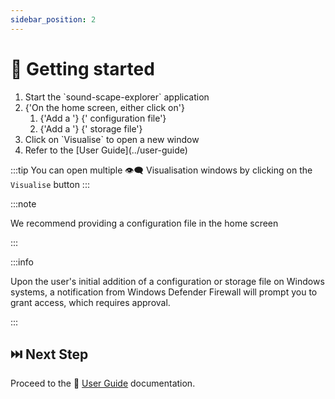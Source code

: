 ```yaml
---
sidebar_position: 2
---
```



# 🏃 Getting started

<Title pre={['👁️‍🗨️ Visualisation']}>🏃 Getting started</Title>

<ol>
  <li>Start the `sound-scape-explorer` application</li>
  <li>
    {'On the home screen, either click on'}
    <ol>
      <li>
        {'Add a '}
        <ExcelIcon />
        {' configuration file'}
      </li>
      <li>
        {'Add a '}
        <StorageIcon />
        {' storage file'}
      </li>
    </ol>
  </li>
  <li>Click on `Visualise` to open a new window</li>
  <li>Refer to the [User Guide](../user-guide)</li>
</ol>

:::tip
You can open multiple 👁️‍🗨️ Visualisation windows by clicking on the `Visualise` button
:::

<Fragment>

:::note

We recommend providing a <ExcelIcon /> configuration file in the home screen

:::

</Fragment>

<Fragment>

:::info

Upon the user's initial addition of a <ExcelIcon /> configuration
or <StorageIcon /> storage file on <WindowsIcon /> Windows systems, a
notification from Windows Defender Firewall will prompt you to grant access,
which requires approval.

:::

</Fragment>

## ⏭️ Next Step

Proceed to the 📖 [User Guide](../user-guide/) documentation.
